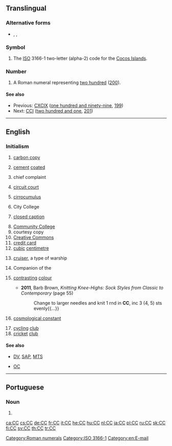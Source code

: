 {{also|cc|cC|.cc|c/c|C&C|CC.}}
==Translingual==

===Alternative forms===
* {{sense|roman numeral}} {{l|mul|cc}}, {{l|mul|CLL}}, {{l|mul|cll}}

===Symbol===
{{head|mul|symbol}}
# The [[ISO]] 3166-1 two-letter (alpha-2) code for the [[Cocos Islands]].

===Number===
{{mul-number}}

# A Roman numeral representing [[two hundred]] ([[200]]).

====See also====
* Previous: [[CXCIX]] ([[one hundred and ninety-nine]], [[199]])
* Next: [[CCI]] ([[two hundred and one]], [[201]])

[[Category:Roman numerals]]
[[Category:ISO 3166-1]]

----

==English==

===Initialism===
{{rfc-header|Initialism}}
{{head|en|initialism}}

# [[carbon copy]]
# {{lb|en|fasteners}} [[cement]] [[coated]]
# {{lb|en|medicine}} chief complaint
# [[circuit court]]
# {{lb|en|weather}} [[cirrocumulus]]
# City College
# {{lb|en|television}} [[closed caption]]
# [[w:Community college|Community College]]
# courtesy copy
# [[Creative Commons]]
# [[credit card]]
# [[cubic]] [[centimetre]]
# {{lb|en|military}} [[cruiser]], a type of warship
# Companion of the {{w|Order of Canada}}
# {{lb|en|knitting}} [[contrast]]ing [[colour]]
#* '''2011''', Barb Brown, ''Knitting Knee-Highs: Sock Styles from Classic to Contemporary'' (page 55)
#*: Change to larger needles and knit 1 rnd in '''CC''', inc 3 (4, 5) sts evenly{{...}}
# {{lb|en|cosmology}} [[cosmological constant]]
# [[cycling]] [[club]]
# [[cricket]] [[club]]

====See also====
* {{sense|television}} [[DV]], [[SAP]], [[MTS]]
* {{sense|Canada}} [[OC]]

[[Category:en:E-mail]]

----

==Portuguese==

===Noun===
{{pt-noun|m|s}}

# {{initialism of|cartão de cidadão|lang=pt}}

[[ca:CC]]
[[cs:CC]]
[[de:CC]]
[[fr:CC]]
[[it:CC]]
[[he:CC]]
[[hu:CC]]
[[nl:CC]]
[[ja:CC]]
[[pl:CC]]
[[ru:CC]]
[[sk:CC]]
[[fi:CC]]
[[sv:CC]]
[[th:CC]]
[[tr:CC]]